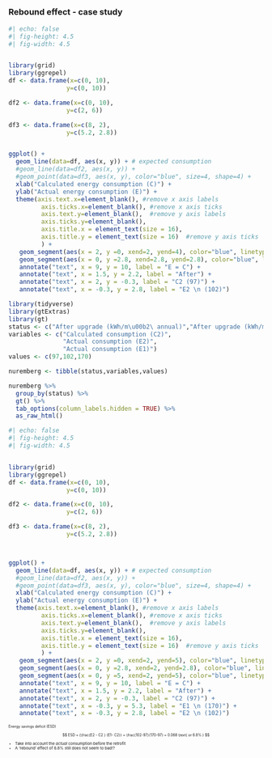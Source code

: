 
##
### Rebound effect - case study


<!-- In the actual world -->
::: {.absolute top="13%" left="0%"}
```r
#| echo: false
#| fig-height: 4.5
#| fig-width: 4.5


library(grid)
library(ggrepel)
df <- data.frame(x=c(0, 10),
                y=c(0, 10))

df2 <- data.frame(x=c(0, 10),
                y=c(2, 6))

df3 <- data.frame(x=c(8, 2),
                y=c(5.2, 2.8))


ggplot() +
  geom_line(data=df, aes(x, y)) + # expected consumption
  #geom_line(data=df2, aes(x, y)) +
  #geom_point(data=df3, aes(x, y), color="blue", size=4, shape=4) +
  xlab("Calculated energy consumption (C)") +
  ylab("Actual energy consumption (E)") +
  theme(axis.text.x=element_blank(), #remove x axis labels
         axis.ticks.x=element_blank(), #remove x axis ticks
         axis.text.y=element_blank(),  #remove y axis labels
         axis.ticks.y=element_blank(),
         axis.title.x = element_text(size = 16),
         axis.title.y = element_text(size = 16)  #remove y axis ticks
         ) +
   geom_segment(aes(x = 2, y =0, xend=2, yend=4), color="blue", linetype = 2) + # vertical right
   geom_segment(aes(x = 0, y =2.8, xend=2.8, yend=2.8), color="blue", linetype = 2) +   # horizontal
   annotate("text", x = 9, y = 10, label = "E = C") +
   annotate("text", x = 1.5, y = 2.2, label = "After") +
   annotate("text", x = 2, y = -0.3, label = "C2 (97)") +
   annotate("text", x = -0.3, y = 2.8, label = "E2 \n (102)")
```

:::



::: {.absolute top="15%" left="45%"}
```r
library(tidyverse)
library(gtExtras)
library(gt)
status <- c("After upgrade (kWh/m\u00b2\ annual)","After upgrade (kWh/m\u00b2\ annual)", "Before upgrade (kWh/m\u00b2\ annual)")
variables <- c("Calculated consumption (C2)",
               "Actual consumption (E2)",
               "Actual consumption (E1)")
values <- c(97,102,170)

nuremberg <- tibble(status,variables,values)

nuremberg %>%
  group_by(status) %>%
  gt() %>%
  tab_options(column_labels.hidden = TRUE) %>%
  as_raw_html()

```
:::


::: {.absolute top="13%" left="0%"}
::: {.fragment .fade-in}
```r
#| echo: false
#| fig-height: 4.5
#| fig-width: 4.5


library(grid)
library(ggrepel)
df <- data.frame(x=c(0, 10),
                y=c(0, 10))

df2 <- data.frame(x=c(0, 10),
                y=c(2, 6))

df3 <- data.frame(x=c(8, 2),
                y=c(5.2, 2.8))



ggplot() +
  geom_line(data=df, aes(x, y)) + # expected consumption
  #geom_line(data=df2, aes(x, y)) +
  #geom_point(data=df3, aes(x, y), color="blue", size=4, shape=4) +
  xlab("Calculated energy consumption (C)") +
  ylab("Actual energy consumption (E)") +
  theme(axis.text.x=element_blank(), #remove x axis labels
         axis.ticks.x=element_blank(), #remove x axis ticks
         axis.text.y=element_blank(),  #remove y axis labels
         axis.ticks.y=element_blank(),
         axis.title.x = element_text(size = 16),
         axis.title.y = element_text(size = 16)  #remove y axis ticks
         ) +
   geom_segment(aes(x = 2, y =0, xend=2, yend=5), color="blue", linetype = 2) + # vertical right
   geom_segment(aes(x = 0, y =2.8, xend=2, yend=2.8), color="blue", linetype = 2) +   # horizontal
   geom_segment(aes(x = 0, y =5, xend=2, yend=5), color="blue", linetype = 2) +   # horizontal
   annotate("text", x = 9, y = 10, label = "E = C") +
   annotate("text", x = 1.5, y = 2.2, label = "After") +
   annotate("text", x = 2, y = -0.3, label = "C2 (97)") +
   annotate("text", x = -0.3, y = 5.3, label = "E1 \n (170)") +
   annotate("text", x = -0.3, y = 2.8, label = "E2 \n (102)")
```

:::
:::


::: {.absolute top="49%" left="45%"}
::: {style="font-size: 0.5em"}
::: {.fragment .fade-in}
Energy savings deficit (ESD)
:::
:::
:::

::: {.absolute top="55%" left="45%"}
::: {style="font-size: 0.5em"}
::: {.fragment .fade-in}

$$
ESD = {\frac{E2 - C2 } {E1- C2}} = \frac{102-97}{170-97} = 0.068 \text{ or 6.8% } 
$$
:::
:::
:::

::: {.absolute top="67%" left="45%"}
::: {style="font-size: 0.55em"}
::: {.incremental}
- Take into account the *actual* consumption before the retrofit
- A 'rebound' effect of 6.8% still does not seem to bad!?
:::
::: 
:::





